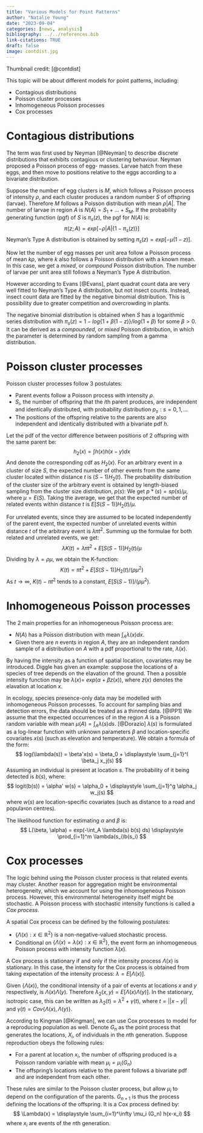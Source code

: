 ```yaml
---
title: "Various Models for Point Patterns"
author: "Natalie Young"
date: "2023-09-04"
categories: [news, analysis]
bibliography: ../../references.bib
link-citations: TRUE
draft: false
image: contdist.jpg
---
```

Thumbnail credit: [@contdist]

This topic will be about different models for point patterns,
including:

- Contagious distributions
- Poisson cluster processes
- Inhomogeneous Poisson processes
- Cox processes

# Contagious distributions
The term was first used by Neyman [@Neyman] to describe discrete distributions that
exhibits contagious or clustering behaviour. Neyman proposed a Poisson process of egg-
masses. Larvae hatch from these eggs, and then move to positions relative to
the eggs according to a bivariate distribution.

Suppose the number of egg clusters is $M$, which follows a Poisson process of
intensity $\rho$, and each cluster produces a random number $S$ of offspring (larvae).
Therefore $M$ follows a Poisson distribution with mean $\rho |A|$. The number of
larvae in region $A$ is $N(A) = S_1 + \dots + S_M$. If the probability generating
function (pgf) of $S$ is $\pi_s(z)$, the pgf for $N(A)$ is:
$$
\pi(z; A) = exp[-\rho |A| \{1-\pi_s(z)\}]
$$
Neyman's Type A distribution is obtained by setting $\pi_s(z) = exp[-\mu(1-z)]$.

Now let the number of egg masses per unit area follow a Poisson process of mean $k\rho$,
where $k$ also follows a Poisson distribution with a known mean. In this case, we get a
*mixed*, or *compound* Poisson distribution. The number of larvae per unit area 
still follows a Neyman's Type A distribution.

However according to Evans [@Evans], plant quadrat count data are very well fitted to
Neyman's Type A distribution, but not insect counts. Instead, insect count data are
fitted by the negative binomial distribution. This is possibility due to greater
competition and overcrowding in plants.

The negative binomial distribution is obtained when $S$ has a logarithmic series
distribution with $\pi_s(z) = 1 - log\{1+\beta(1-z)\}/log(1+\beta)$ for some $\beta > 0$.
It can be derived as a *compounded*, or *mixed* Poisson distribution, in which the parameter
is determined by random sampling from a gamma distribution.

# Poisson cluster processes
Poisson cluster processes follow 3 postulates:

- Parent events follow a Poisson process with intensity $\rho$.
- $S_i$, the number of offspring that the $i$th parent produces, are independent and identically
distributed, with probability distribution $p_s: s = 0, 1, \dots$
- The positions of the offspring relative to the parents are also independent and identically
distributed with a bivariate pdf $h$.

Let the  pdf of the vector difference between positions of 2 offspring with the same parent be:
$$
h_2(x) = \int h(x)h(x-y)dx
$$
And denote the corresponding cdf as $H_2(x)$. For an arbitrary event in a cluster of
size $S$, the expected number of other events from the same cluster located within
distance $t$ is $(S-1)H_2(t)$. The probability distribution of the cluster size of the
arbitrary event is obtained by length-biased sampling from the cluster size distribution,
$p(s)$: We get $p*(s) = sp(s)/\mu$, where $\mu = E(S)$. Taking the average, we get that
the expected number of related events within distance $t$ is $E[S(S-1)]H_2(t)/\mu$.

For unrelated events, since they are assumed to be located independently of the parent
event, the expected number of unrelated events within distance $t$ of the arbitrary event
is $\lambda \pi t^2$. Summing up the formulae for both related and unrelated events,
we get:
$$
\lambda K(t) = \lambda \pi t^2 + E[S(S-1)]H_2(t)/\mu
$$
Dividing by $\lambda = \rho \mu$, we obtain the K-function:
$$
K(t) = \pi t^2 + E[S(S-1)]H_2(t)/(\rho \mu ^2)
$$
As $t \rightarrow \infty$, $K(t) - \pi t^2$ tends to a constant, $E[S(S-1)]/(\rho \mu^2)$.

# Inhomogeneous Poisson processes
The 2 main properties for an inhomogeneous Poisson process are:

- $N(A)$ has a Poisson distribution with mean $\int_A \lambda(x) dx$.
- Given there are $n$ events in region $A$, they are an independent random sample of
a distribution on $A$ with a pdf proportional to the rate, $\lambda(x)$.

By having the intensity as a function of spatial location, covariates may be introduced.
Diggle has given an example: suppose the locations of a species of tree depends on the
elavation of the ground. Then a possible intensity function may be $\lambda(x) =$
$exp(\alpha + \beta z(x))$, where $z(x)$ denotes the elavation at location $x$.

In ecology, species presence-only data may be modelled with inhomogeneous Poisson processes.
To account for sampling bias and detection errors, the data should be treated as a thinned data. [@IPP1]
We assume that the expected occurrences of in the region $A$ is a Poisson random variable
with mean $\mu(A) = \int_A \lambda(s) ds$. [@Dorazio] $\lambda(s)$ is formulated as
a log-linear function with unknown parameters $\beta$ and location-specific covariates $x(s)$
(such as elevation and temperature). We obtain a formula of the form:
$$
log(\lambda(s)) = \beta'x(s) = \beta_0 + \displaystyle \sum_{j=1}^l \beta_j x_j(s)
$$
Assuming an individual is present at location $s$. The probability of it being detected is $b(s)$, where:
$$
logit(b(s)) = \alpha' w(s) = \alpha_0 + \displaystyle \sum_{j=1}^g \alpha_j w_j(s)
$$
where $w(s)$ are location-specific covariates (such as distance to a road and populaধon
centres).

The likelihood function for estimating $\alpha$ and $\beta$ is:
$$
L(\beta, \alpha) = exp(-\int_A \lambda(s) b(s) ds) \displaystyle \prod_{i=1}^m \lambda(s_i)b(s_i)
$$

# Cox processes
The logic behind using the Poisson cluster process is that related events may cluster.
Another reason for aggregation might be environmental heterogeneity, which we account for
using the inhomogeneous Poisson process. However, this environmental heterogeneity itself
might be stochastic. A Poisson process with stochastic intensity functions is called a *Cox process*.

A spatial Cox process can be defined by the following postulates:

- $\{\Lambda(x): x \in \mathbb{R}^2 \}$ is a non-negative-valued stochastic process.
- Conditional on $\{\Lambda(x) = \lambda(x): x \in \mathbb{R}^2 \}$, the event form an
inhomogeneous Poisson process with intensity function $\lambda(x)$.

A Cox process is stationary if and only if the intensity process $\Lambda(x)$ is stationary.
In this case, the intensity for the Cox process is obtained from taking expectation of the
intensity process: $\lambda = E[\Lambda(x)]$.

Given $\{\Lambda(x)\}$, the conditional intensity of a pair of events at locations $x$ and $y$
respectively, is $\Lambda(x)\Lambda(y)$. Therefore $\lambda_2(x,y) = E[\Lambda(x)\Lambda(y)]$.
In the stationary, isotropic case, this can be written as $\lambda_2(t) = \lambda^2 + \gamma(t)$,
where $t = ||x-y||$ and $\gamma(t) = Cov\{\Lambda(x), \Lambda(y)\}$.

According to Kingman [@Kingman], we can use Cox processes to model for a reproducing population as well.
Denote $G_n$ as the point process that generates the locations, $X_i$, of individuals in the $n$th
generation. Suppose reproduction obeys the following rules:

- For a parent at location $x_i$, the number of offspring produced is a Poisson random variable
with mean $\mu_i = \mu_i(G_n)$
- The offspring's locations relative to the parent follows a bivariate pdf and are independent from each other.

These rules are similar to the Poisson cluster process, but allow $\mu_i$ to depend on
the configuration of the parents. $G_{n+1}$ is thus the process defining the locations of the
offspring. It is a Cox process defined by:
$$
\Lambda(x) = \displaystyle \sum_{i=1}^\infty \mu_i (G_n) h(x-x_i)
$$
where $x_i$ are events of the $n$th generation.